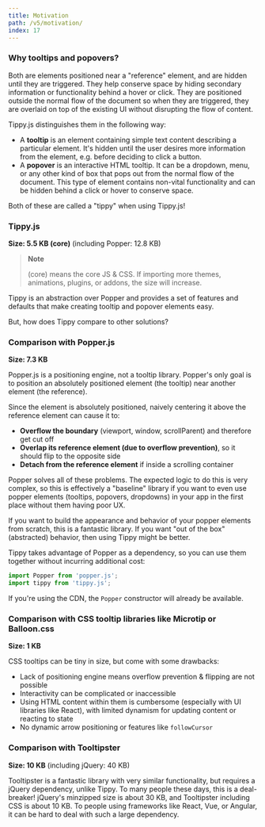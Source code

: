 ```yaml
---
title: Motivation
path: /v5/motivation/
index: 17
---
```


### Why tooltips and popovers?

Both are elements positioned near a "reference" element, and are hidden until
they are triggered. They help conserve space by hiding secondary information or
functionality behind a hover or click. They are positioned outside the normal
flow of the document so when they are triggered, they are overlaid on top of the
existing UI without disrupting the flow of content.

Tippy.js distinguishes them in the following way:

- A **tooltip** is an element containing simple text content describing a
  particular element. It's hidden until the user desires more information from
  the element, e.g. before deciding to click a button.
- A **popover** is an interactive HTML tooltip. It can be a dropdown, menu, or
  any other kind of box that pops out from the normal flow of the document. This
  type of element contains non-vital functionality and can be hidden behind a
  click or hover to conserve space.

Both of these are called a "tippy" when using Tippy.js!

### Tippy.js

**Size: 5.5 KB (core)** (including Popper: 12.8 KB)

> **Note**
>
> (core) means the core JS & CSS. If importing more themes, animations, plugins,
> or addons, the size will increase.

Tippy is an abstraction over Popper and provides a set of features and defaults
that make creating tooltip and popover elements easy.

But, how does Tippy compare to other solutions?

### Comparison with Popper.js

**Size: 7.3 KB**

Popper.js is a positioning engine, not a tooltip library. Popper's only goal is
to position an absolutely positioned element (the tooltip) near another element
(the reference).

Since the element is absolutely positioned, naively centering it above the
reference element can cause it to:

- **Overflow the boundary** (viewport, window, scrollParent) and therefore get
  cut off
- **Overlap its reference element (due to overflow prevention)**, so it should
  flip to the opposite side
- **Detach from the reference element** if inside a scrolling container

Popper solves all of these problems. The expected logic to do this is very
complex, so this is effectively a "baseline" library if you want to even use
popper elements (tooltips, popovers, dropdowns) in your app in the first place
without them having poor UX.

If you want to build the appearance and behavior of your popper elements from
scratch, this is a fantastic library. If you want "out of the box" (abstracted)
behavior, then using Tippy might be better.

Tippy takes advantage of Popper as a dependency, so you can use them together
without incurring additional cost:

```js
import Popper from 'popper.js';
import tippy from 'tippy.js';
```

If you're using the CDN, the `Popper` constructor will already be available.

### Comparison with CSS tooltip libraries like Microtip or Balloon.css

**Size: 1 KB**

CSS tooltips can be tiny in size, but come with some drawbacks:

- Lack of positioning engine means overflow prevention & flipping are not
  possible
- Interactivity can be complicated or inaccessible
- Using HTML content within them is cumbersome (especially with UI libraries
  like React), with limited dynamism for updating content or reacting to state
- No dynamic arrow positioning or features like `followCursor`

### Comparison with Tooltipster

**Size: 10 KB** (including jQuery: 40 KB)

Tooltipster is a fantastic library with very similar functionality, but requires
a jQuery dependency, unlike Tippy. To many people these days, this is a
deal-breaker! jQuery's minzipped size is about 30 KB, and Tooltipster including
CSS is about 10 KB. To people using frameworks like React, Vue, or Angular, it
can be hard to deal with such a large dependency.
